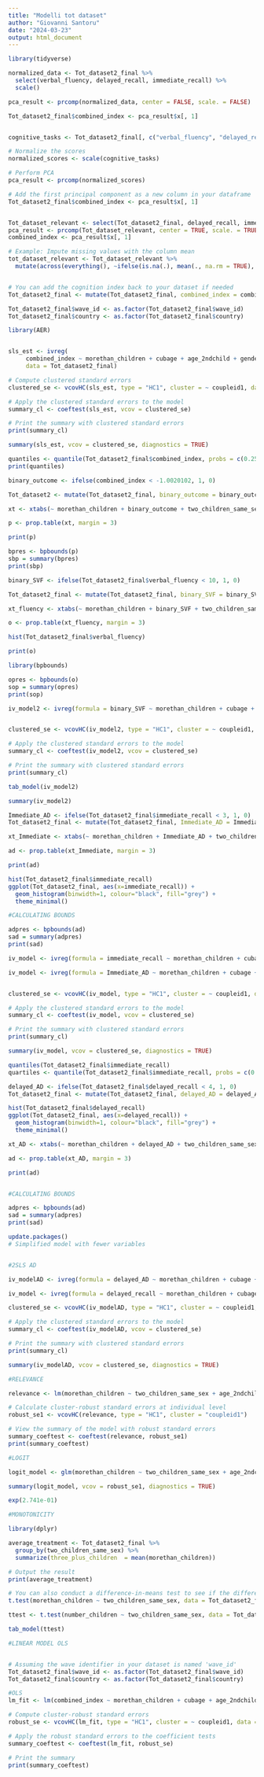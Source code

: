 ```yaml
---
title: "Modelli tot dataset"
author: "Giovanni Santoru"
date: "2024-03-23"
output: html_document
---
```


```r

library(tidyverse)

normalized_data <- Tot_dataset2_final %>%
  select(verbal_fluency, delayed_recall, immediate_recall) %>%
  scale()

pca_result <- prcomp(normalized_data, center = FALSE, scale. = FALSE)

Tot_dataset2_final$combined_index <- pca_result$x[, 1]


cognitive_tasks <- Tot_dataset2_final[, c("verbal_fluency", "delayed_recall", "immediate_recall")]

# Normalize the scores
normalized_scores <- scale(cognitive_tasks)

# Perform PCA
pca_result <- prcomp(normalized_scores)

# Add the first principal component as a new column in your dataframe
Tot_dataset2_final$combined_index <- pca_result$x[, 1]


Tot_dataset_relevant <- select(Tot_dataset2_final, delayed_recall, immediate_recall, verbal_fluency)
pca_result <- prcomp(Tot_dataset_relevant, center = TRUE, scale. = TRUE)
combined_index <- pca_result$x[, 1]

# Example: Impute missing values with the column mean
tot_dataset_relevant <- Tot_dataset_relevant %>%
  mutate(across(everything(), ~ifelse(is.na(.), mean(., na.rm = TRUE), .)))


# You can add the cognition index back to your dataset if needed
Tot_dataset2_final <- mutate(Tot_dataset2_final, combined_index = combined_index)

Tot_dataset2_final$wave_id <- as.factor(Tot_dataset2_final$wave_id)
Tot_dataset2_final$country <- as.factor(Tot_dataset2_final$country)
```


```r
library(AER)


sls_est <- ivreg(
     combined_index ~ morethan_children + cubage + age_2ndchild + gender + Born_abroad + educ + factor(wave_id)*factor(country) | two_children_same_sex + cubage + age_2ndchild + gender + Born_abroad + educ + factor(wave_id)*factor(country),
     data = Tot_dataset2_final)

# Compute clustered standard errors
clustered_se <- vcovHC(sls_est, type = "HC1", cluster = ~ coupleid1, data = Tot_dataset2_final)

# Apply the clustered standard errors to the model
summary_cl <- coeftest(sls_est, vcov = clustered_se)

# Print the summary with clustered standard errors
print(summary_cl)

summary(sls_est, vcov = clustered_se, diagnostics = TRUE)
```


```r

quantiles <- quantile(Tot_dataset2_final$combined_index, probs = c(0.25, 0.5, 0.75))
print(quantiles)

binary_outcome <- ifelse(combined_index < -1.0020102, 1, 0)

Tot_dataset2 <- mutate(Tot_dataset2_final, binary_outcome = binary_outcome)
```

```r
xt <- xtabs(~ morethan_children + binary_outcome + two_children_same_sex, data = Tot_dataset2_final)

p <- prop.table(xt, margin = 3)

print(p)

```

```r
bpres <- bpbounds(p)
sbp = summary(bpres)
print(sbp)
```

```r
binary_SVF <- ifelse(Tot_dataset2_final$verbal_fluency < 10, 1, 0)

Tot_dataset2_final <- mutate(Tot_dataset2_final, binary_SVF = binary_SVF)

xt_fluency <- xtabs(~ morethan_children + binary_SVF + two_children_same_sex, data = Tot_dataset2_final)

o <- prop.table(xt_fluency, margin = 3)

hist(Tot_dataset2_final$verbal_fluency)

print(o)

library(bpbounds)

opres <- bpbounds(o)
sop = summary(opres)
print(sop)

iv_model2 <- ivreg(formula = binary_SVF ~ morethan_children + cubage + age_2ndchild + Born_abroad + gender + educ + factor(wave_id)*factor(country) | two_children_same_sex + cubage + age_2ndchild + gender + Born_abroad + educ + factor(wave_id)*factor(country), data = Tot_dataset2_final)


clustered_se <- vcovHC(iv_model2, type = "HC1", cluster = ~ coupleid1, data = Tot_dataset2_final)

# Apply the clustered standard errors to the model
summary_cl <- coeftest(iv_model2, vcov = clustered_se)

# Print the summary with clustered standard errors
print(summary_cl)

tab_model(iv_model2)

summary(iv_model2)
```


```r
Immediate_AD <- ifelse(Tot_dataset2_final$immediate_recall < 3, 1, 0)
Tot_dataset2_final <- mutate(Tot_dataset2_final, Immediate_AD = Immediate_AD)

xt_Immediate <- xtabs(~ morethan_children + Immediate_AD + two_children_same_sex, data = Tot_dataset2_final)

ad <- prop.table(xt_Immediate, margin = 3)

print(ad)

hist(Tot_dataset2_final$immediate_recall)
ggplot(Tot_dataset2_final, aes(x=immediate_recall)) + 
  geom_histogram(binwidth=1, colour="black", fill="grey") +
  theme_minimal()

#CALCULATING BOUNDS

adpres <- bpbounds(ad)
sad = summary(adpres)
print(sad)

iv_model <- ivreg(formula = immediate_recall ~ morethan_children + cubage + age_2ndchild + Born_abroad + gender + educ + factor(wave_id)*factor(country) | two_children_same_sex + cubage + age_2ndchild + gender + Born_abroad + educ + factor(wave_id)*factor(country), data = Tot_dataset2_final)

iv_model <- ivreg(formula = Immediate_AD ~ morethan_children + cubage + age_2ndchild + Born_abroad + gender + educ + factor(wave_id)*factor(country) | two_children_same_sex + cubage + age_2ndchild + gender + Born_abroad + educ + factor(wave_id)*factor(country), data = Tot_dataset2_final)


clustered_se <- vcovHC(iv_model, type = "HC1", cluster = ~ coupleid1, data = Tot_dataset2_final)

# Apply the clustered standard errors to the model
summary_cl <- coeftest(iv_model, vcov = clustered_se)

# Print the summary with clustered standard errors
print(summary_cl)

summary(iv_model, vcov = clustered_se, diagnostics = TRUE)

quantiles(Tot_dataset2_final$immediate_recall)
quartiles <- quantile(Tot_dataset2_final$immediate_recall, probs = c(0.25, 0.5, 0.75))
```

```r
delayed_AD <- ifelse(Tot_dataset2_final$delayed_recall < 4, 1, 0)
Tot_dataset2_final <- mutate(Tot_dataset2_final, delayed_AD = delayed_AD)

hist(Tot_dataset2_final$delayed_recall)
ggplot(Tot_dataset2_final, aes(x=delayed_recall)) + 
  geom_histogram(binwidth=1, colour="black", fill="grey") +
  theme_minimal()

xt_AD <- xtabs(~ morethan_children + delayed_AD + two_children_same_sex, data = Tot_dataset2)

ad <- prop.table(xt_AD, margin = 3)

print(ad)


#CALCULATING BOUNDS

adpres <- bpbounds(ad)
sad = summary(adpres)
print(sad)

update.packages()
# Simplified model with fewer variables


#2SLS AD

iv_modelAD <- ivreg(formula = delayed_AD ~ morethan_children + cubage + age_2ndchild + Born_abroad + gender + educ + factor(wave_id)*factor(country) | two_children_same_sex + cubage + age_2ndchild + gender + Born_abroad + educ + factor(wave_id)*factor(country), data = Tot_dataset2_final)

iv_model <- ivreg(formula = delayed_recall ~ morethan_children + cubage + age_2ndchild + Born_abroad + gender + educ + factor(wave_id)*factor(country) | two_children_same_sex + cubage + age_2ndchild + gender + Born_abroad + educ + factor(wave_id)*factor(country), data = Tot_dataset2_final)

clustered_se <- vcovHC(iv_modelAD, type = "HC1", cluster = ~ coupleid1, data = Tot_dataset2_final)

# Apply the clustered standard errors to the model
summary_cl <- coeftest(iv_modelAD, vcov = clustered_se)

# Print the summary with clustered standard errors
print(summary_cl)

summary(iv_modelAD, vcov = clustered_se, diagnostics = TRUE)
```



```r
#RELEVANCE

relevance <- lm(morethan_children ~ two_children_same_sex + age_2ndchild + cubage + Born_abroad + gender + educ + factor(wave_id)*factor(country), data = Tot_dataset2_final)

# Calculate cluster-robust standard errors at individual level
robust_se1 <- vcovHC(relevance, type = "HC1", cluster = "coupleid1")

# View the summary of the model with robust standard errors
summary_coeftest <- coeftest(relevance, robust_se1)
print(summary_coeftest)

#LOGIT

logit_model <- glm(morethan_children ~ two_children_same_sex + age_2ndchild + cubage + Born_abroad + gender + educ + factor(wave_id)*factor(country), family = binomial(link = "logit"), data = Tot_dataset2_final)

summary(logit_model, vcov = robust_se1, diagnostics = TRUE)

exp(2.741e-01)
```

```r
#MONOTONICITY

library(dplyr)

average_treatment <- Tot_dataset2_final %>%
  group_by(two_children_same_sex) %>%
  summarize(three_plus_children  = mean(morethan_children))

# Output the result
print(average_treatment)

# You can also conduct a difference-in-means test to see if the difference is statistically significant
t.test(morethan_children ~ two_children_same_sex, data = Tot_dataset2_final)

ttest <- t.test(number_children ~ two_children_same_sex, data = Tot_dataset2_final)

tab_model(ttest)
```


```r
#LINEAR MODEL OLS


# Assuming the wave identifier in your dataset is named 'wave_id'
Tot_dataset2_final$wave_id <- as.factor(Tot_dataset2_final$wave_id)
Tot_dataset2_final$country <- as.factor(Tot_dataset2_final$country)

#OLS 
lm_fit <- lm(combined_index ~ morethan_children + cubage + age_2ndchild + Born_abroad + gender + educ + factor(wave_id)*factor(country), data = Tot_dataset2_final)

# Compute cluster-robust standard errors
robust_se <- vcovHC(lm_fit, type = "HC1", cluster = ~ coupleid1, data = Tot_dataset2_final)

# Apply the robust standard errors to the coefficient tests
summary_coeftest <- coeftest(lm_fit, robust_se)

# Print the summary
print(summary_coeftest)
```


